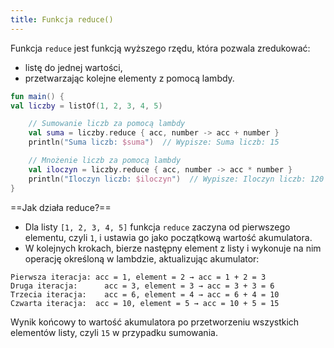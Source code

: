 ```yaml
---
title: Funkcja reduce()
---
```


Funkcja `reduce` jest funkcją wyższego rzędu, która pozwala zredukować:
- listę do jednej wartości,
- przetwarzając kolejne elementy z pomocą lambdy.

```kotlin
fun main() {
val liczby = listOf(1, 2, 3, 4, 5)

    // Sumowanie liczb za pomocą lambdy
    val suma = liczby.reduce { acc, number -> acc + number }
    println("Suma liczb: $suma")  // Wypisze: Suma liczb: 15

    // Mnożenie liczb za pomocą lambdy
    val iloczyn = liczby.reduce { acc, number -> acc * number }
    println("Iloczyn liczb: $iloczyn")  // Wypisze: Iloczyn liczb: 120
}
```

==Jak działa reduce?==
- Dla listy `[1, 2, 3, 4, 5]` funkcja `reduce` zaczyna od pierwszego elementu, czyli `1`,
i ustawia go jako początkową wartość akumulatora.
- W kolejnych krokach, bierze następny element z listy i wykonuje na nim operację określoną w lambdzie, aktualizując akumulator:
```
Pierwsza iteracja: acc = 1, element = 2 → acc = 1 + 2 = 3
Druga iteracja:      acc = 3, element = 3 → acc = 3 + 3 = 6
Trzecia iteracja:    acc = 6, element = 4 → acc = 6 + 4 = 10
Czwarta iteracja:  acc = 10, element = 5 → acc = 10 + 5 = 15
```
Wynik końcowy to wartość akumulatora po przetworzeniu wszystkich elementów listy, czyli `15` w przypadku sumowania.
